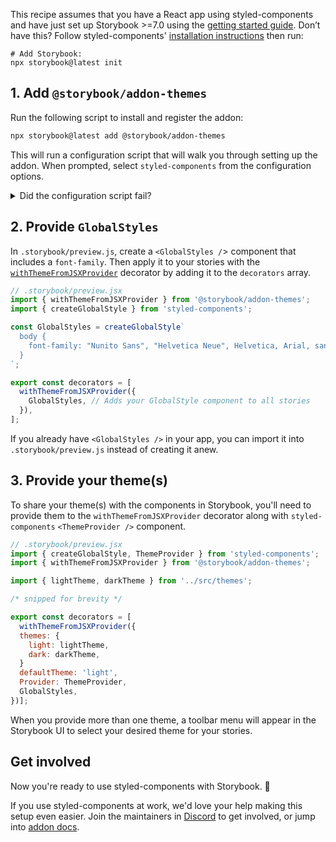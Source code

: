 <Callout variant="neutral" icon="ℹ️" title="Prerequisites">

This recipe assumes that you have a React app using styled-components and have just set up Storybook >=7.0 using the [getting started guide](/docs/react/get-started/install). Don’t have this? Follow styled-components' [installation instructions](https://styled-components.com/docs/basics#installation) then run:

```shell
# Add Storybook:
npx storybook@latest init
```

</Callout>

## 1. Add `@storybook/addon-themes`

Run the following script to install and register the addon:

```bash
npx storybook@latest add @storybook/addon-themes
```

This will run a configuration script that will walk you through setting up the addon. When prompted, select `styled-components` from the configuration options.

<details>
  <summary>Did the configuration script fail?</summary>
  <p>Under the hood, this runs <code>npx @storybook/auto-config themes</code>, which should read your project and try to configure your Storybook with the correct decorator. If running that command directly does not solve your problem, please file a bug on the <a href="https://github.com/storybookjs/auto-config/issues/new?assignees=&labels=bug&projects=&template=bug_report.md&title=%5BBug%5D" target="_blank">@storybook/auto-config</a> repository so that we can further improve it. To manually add this addon, install it, and then add it to the addons array in your <code>.storybook/main.ts</code>.</p>
</details>

## 2. Provide `GlobalStyles`

In `.storybook/preview.js`, create a `<GlobalStyles /`> component that includes a `font-family`. Then apply it to your stories with the [`withThemeFromJSXProvider`](https://github.com/storybookjs/storybook/blob/next/code/addons/themes/docs/api.md#withthemefromjsxprovider) decorator by adding it to the `decorators` array.

```js
// .storybook/preview.jsx
import { withThemeFromJSXProvider } from '@storybook/addon-themes';
import { createGlobalStyle } from 'styled-components';

const GlobalStyles = createGlobalStyle`
  body {
    font-family: "Nunito Sans", "Helvetica Neue", Helvetica, Arial, sans-serif;
  }
`;

export const decorators = [
  withThemeFromJSXProvider({
    GlobalStyles, // Adds your GlobalStyle component to all stories
  }),
];
```

<Callout variant="neutral" icon="ℹ️">

If you already have `<GlobalStyles />` in your app, you can import it into `.storybook/preview.js` instead of creating it anew.

</Callout>


## 3. Provide your theme(s)
To share your theme(s) with the components in Storybook, you'll need to provide them to the `withThemeFromJSXProvider` decorator along with `styled-components` `<ThemeProvider />` component.

```js
// .storybook/preview.jsx
import { createGlobalStyle, ThemeProvider } from 'styled-components';
import { withThemeFromJSXProvider } from '@storybook/addon-themes';

import { lightTheme, darkTheme } from '../src/themes';

/* snipped for brevity */

export const decorators = [
  withThemeFromJSXProvider({
  themes: {
    light: lightTheme,
    dark: darkTheme,
  }
  defaultTheme: 'light',
  Provider: ThemeProvider,
  GlobalStyles,
})];
```

<Callout variant="neutral" icon="ℹ️">

When you provide more than one theme, a toolbar menu will appear in the Storybook UI to select your desired theme for your stories.

</Callout>

## Get involved

Now you're ready to use styled-components with Storybook. 🎉

If you use styled-components at work, we'd love your help making this setup even easier. Join the maintainers in [Discord](https://discord.gg/storybook) to get involved, or jump into [addon docs](/docs/addons).
